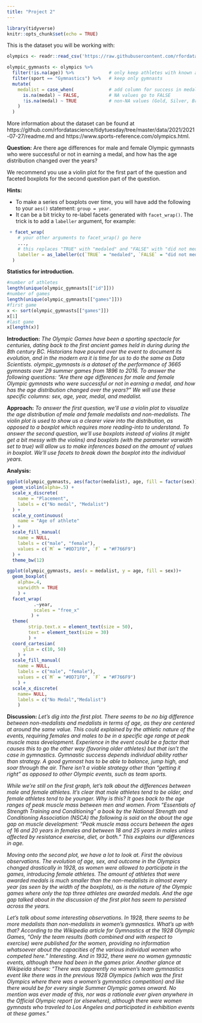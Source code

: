 ```yaml
---
title: "Project 2"
---
```


```r
library(tidyverse)
knitr::opts_chunk$set(echo = TRUE)
```

This is the dataset you will be working with:
```r
olympics <- readr::read_csv('https://raw.githubusercontent.com/rfordatascience/tidytuesday/master/data/2021/2021-07-27/olympics.csv')

olympic_gymnasts <- olympics %>% 
  filter(!is.na(age)) %>%             # only keep athletes with known age
  filter(sport == "Gymnastics") %>%   # keep only gymnasts
  mutate(
    medalist = case_when(             # add column for success in medaling
      is.na(medal) ~ FALSE,           # NA values go to FALSE
      !is.na(medal) ~ TRUE            # non-NA values (Gold, Silver, Bronze) go to TRUE
    )
  )

```

More information about the dataset can be found at https://github.com/rfordatascience/tidytuesday/tree/master/data/2021/2021-07-27/readme.md and https://www.sports-reference.com/olympics.html.

**Question:** Are there age differences for male and female Olympic gymnasts who were successful or not in earning a medal, and how has the age distribution changed over the years? 

We recommend you use a violin plot for the first part of the question and faceted boxplots for the second question part of the question. 

**Hints:**

- To make a series of boxplots over time, you will have add the following to your `aes()` statement: `group = year`. 
- It can be a bit tricky to re-label facets generated with `facet_wrap()`. The trick is to add a `labeller` argument, for example:
```r
 + facet_wrap(
    # your other arguments to facet_wrap() go here
    ...,
    # this replaces "TRUE" with "medaled" and "FALSE" with "did not medal"
    labeller = as_labeller(c(`TRUE` = "medaled", `FALSE` = "did not medal"))
  )
```
**Statistics for introduction.**
``` r
#number of athletes
length(unique(olympic_gymnasts[["id"]]))
#number of games 
length(unique(olympic_gymnasts[["games"]]))
#first game
x <- sort(olympic_gymnasts[["games"]])
x[1]
#last game
x[length(x)]
```

**Introduction:** *The Olympic Games have been a sporting spectacle for centuries, dating back to the first ancient games held in during during the 8th century BC. Historians have poured over the event to document its evolution, and in the modern era it is time for us to do the same as Data Scientists. olympic_gymnasts is a dataset of the performance of 3665 gymnasts over 29 summer games from 1896 to 2016. To answer the following questions: "Are there age differences for male and female Olympic gymnasts who were successful or not in earning a medal, and how has the age distribution changed over the years?" We will use these specific columns: sex, age, year, medal, and medalist.*

**Approach:** *To answer the first question, we'll use a violin plot to visualize the age distribution of male and female medalists and non-medalists. The violin plot is used to show us a clearer view into the distribution, as opposed to a boxplot which requires more reading-into to understand.*
*To answer the second question, we'll use boxplots instead of violins (it might get a bit messy with the violins) and boxplots (with the parameter varwidth set to true) will allow us to make inferences based on the amount of values in boxplot. We'll use facets to break down the boxplot into the individual years.*

**Analysis:**

```r
ggplot(olympic_gymnasts, aes(factor(medalist), age, fill = factor(sex))) +
  geom_violin(alpha=.5) +
  scale_x_discrete(
    name = "Placement",
    labels = c("No medal", "Medalist")
  ) +
  scale_y_continuous(
    name = "Age of athlete"
  ) +
  scale_fill_manual(
    name = NULL,
    labels = c("male", "female"),
    values = c(`M` = "#0D71F0", `F` = "#F766F9")
  ) +
  theme_bw(12)
```

```r
ggplot(olympic_gymnasts, aes(x = medalist, y = age, fill = sex))+
  geom_boxplot(
    alpha=.4,
    varwidth = TRUE
    ) +
  facet_wrap(
          .~year,
          scales = "free_x"
         ) +
  theme(
        strip.text.x = element_text(size = 50), 
        text = element_text(size = 30)
        ) +
  coord_cartesian(
      ylim = c(10, 50)
    ) +
  scale_fill_manual(
    name = NULL,
    labels = c("male", "female"),
    values = c(`M` = "#0D71F0", `F` = "#F766F9")
    ) +
  scale_x_discrete(
    name= NULL,
    labels = c("No Medal","Medalist")
    )
```

**Discussion:** *Let's dig into the first plot. There seems to be no big difference between non-medalists and medalists in terms of age, as they are centered at around the same value. This could explained by the athletic nature of the events, requiring females and males to be in a specific age range at peak muscle mass development. Experience in the event could be a factor that causes this to go the other way (favoring older athletes) but that isn't the case in gymnastics. Gymnastic success depends individual ability rather than strategy. A good gymnast has to be able to balance, jump high, and soar through the air. There isn't a viable strategy other than "getting it right" as opposed to other Olympic events, such as team sports.*

*While we're still on the first graph, let's talk about the differences between male and female athletes. It's clear that male athletes tend to be older, and female athletes tend to be younger. Why is this? It goes back to the age ranges of peak muscle mass between men and women. From "Essentials of Strength Training and Conditioning" a book by the National Strength and Conditioning Association (NSCA) the following is said on the about the age gap on muscle development: "Peak muscle mass occurs between the ages of 16 and 20 years in females and between 18 and 25 years in males unless affected by resistance exercise, diet, or both." This explains our differences in age.*

*Moving onto the second plot, we have a lot to look at. First the obvious observations. The evolution of age, sex, and outcome in the Olympics changed drastically in 1928, as women were allowed to participate in the games, introducing female athletes. The amount of athletes that were awarded medals is much smaller than the non-medalists in almost every year (as seen by the width of the boxplots), as is the nature of the Olympic games where only the top three athletes are awarded medals. And the age gap talked about in the discussion of the first plot has seem to persisted across the years.*

*Let's talk about some interesting observations. In 1928, there seems to be more medalists than non-medalists in women's gymnastics. What's up with that? According to the Wikipedia article for Gymnastics at the 1928 Olympic Games, "Only the team results (both combined and with respect to exercise) were published for the women, providing no information whatsoever about the capacities of the various individual women who competed here." Interesting. And in 1932, there were no women gymnastic events, although there had been in the games prior. Another glance at Wikipeida shows: "There was apparently no women's team gymnastics event like there was in the previous 1928 Olympics (which was the first Olympics where there was a women's gymnastics competition) and like there would be for every single Summer Olympic games onward. No mention was ever made of this, nor was a rationale ever given anywhere in the Official Olympic report (or elsewhere), although there were women gymnasts who traveled to Los Angeles and participated in exhibition events at these games." *

